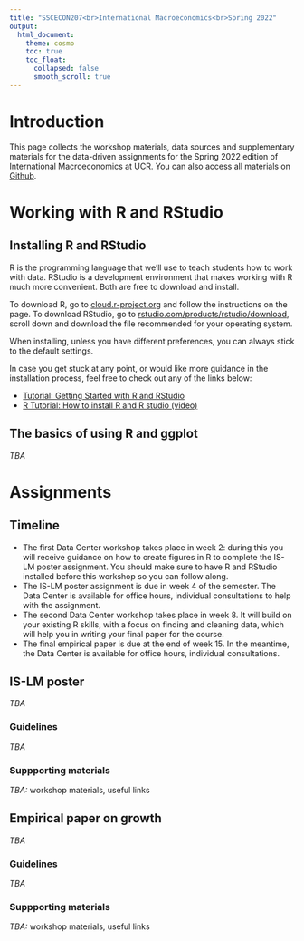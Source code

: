 ```yaml
---
title: "SSCECON207<br>International Macroeconomics<br>Spring 2022"
output: 
  html_document:
    theme: cosmo
    toc: true
    toc_float:
      collapsed: false
      smooth_scroll: true
---
```


# Introduction

This page collects the workshop materials, data sources and supplementary materials for the data-driven assignments for the Spring 2022 edition of International Macroeconomics at UCR.
You can also access all materials on [Github](https://github.com/ucrdatacenter/projects).

# Working with R and RStudio

## Installing R and RStudio

R is the programming language that we'll use to teach students how to work with data.
RStudio is a development environment that makes working with R much more convenient.
Both are free to download and install.

To download R, go to [cloud.r-project.org](https://cloud.r-project.org/) and follow the instructions on the page.
To download RStudio, go to [rstudio.com/products/rstudio/download](https://www.rstudio.com/products/rstudio/download/), scroll down and download the file recommended for your operating system.

When installing, unless you have different preferences, you can always stick to the default settings.

In case you get stuck at any point, or would like more guidance in the installation process, feel free to check out any of the links below:

* [Tutorial: Getting Started with R and RStudio](https://www.dataquest.io/blog/tutorial-getting-started-with-r-and-rstudio/)
* [R Tutorial: How to install R and R studio (video)](https://www.youtube.com/watch?v=0Qu7Jg1Jw5A)

## The basics of using R and ggplot

_TBA_

# Assignments

## Timeline

* The first Data Center workshop takes place in week 2: during this you will receive guidance on how to create figures in R to complete the IS-LM poster assignment. You should make sure to have R and RStudio installed before this workshop so you can follow along.
* The IS-LM poster assignment is due in week 4 of the semester. The Data Center is available for office hours, individual consultations to help with the assignment.
* The second Data Center workshop takes place in week 8. It will build on your existing R skills, with a focus on finding and cleaning data, which will help you in writing your final paper for the course.
* The final empirical paper is due at the end of week 15. In the meantime, the Data Center is available for office hours, individual consultations.

## IS-LM poster

_TBA_

### Guidelines

_TBA_

### Suppporting materials

_TBA:_ workshop materials, useful links

## Empirical paper on growth

_TBA_

### Guidelines

_TBA_

### Suppporting materials

_TBA:_ workshop materials, useful links